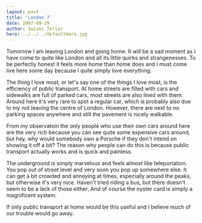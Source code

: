 ```yaml
---
layout: post
title: 'London 7'
date: 2007-09-29
author: Swizec Teller
hero: ../../../defaultHero.jpg
---
```

Tomorrow I am leaving London and going home. It will be a sad moment as I have come to quite like London and all its little quirks and strangenesses. To be perfectly honest it feels more home than home does and I must come live here some day because I quite simply love everything.

The thing I love most, or let's say one of the things I love most, is the efficiency of public transport. At home streets are filled with cars and sidewalks are full of parked cars, most streets are also lined with them. Around here it's very rare to spot a regular car, which is probably also due to my not leaving the centre of London. However, there are next to no parking spaces anywhere and still the pavement is nicely walkable.

From my observatoin the only people who use their own cars around here are the very rich because you can see quite some expensive cars around, but hey, why would somebody own a Porsche if they don't intend on showing it off a bit? The reason why people can do this is because public transport actually works and is quick and painless.

The underground is simply marvelous and feels almost like teleportation. You pop out of street level and very soon you pop up somewhere else. It can get a bit crowded and annoying at times, especially around the peaks, but otherwise it's very nice. Haven't tried riding a bus, but there doesn't seem to be a lack of those either. And of course the oyster card is simply a magnificent system.

If only public transport at home would be this useful and I believe much of our trouble would go away.